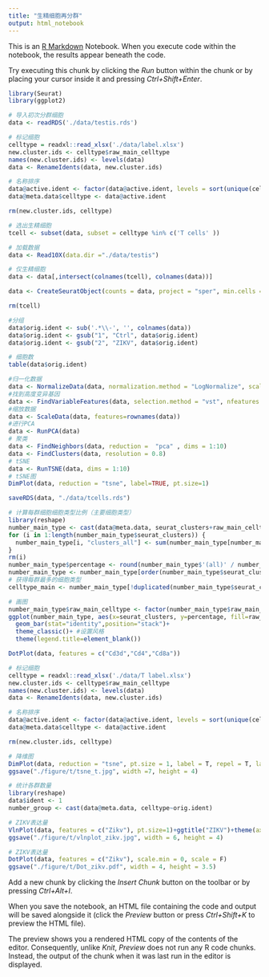 ```yaml
---
title: "生精细胞再分群"
output: html_notebook
---
```


This is an [R Markdown](http://rmarkdown.rstudio.com) Notebook. When you execute code within the notebook, the results appear beneath the code. 

Try executing this chunk by clicking the *Run* button within the chunk or by placing your cursor inside it and pressing *Ctrl+Shift+Enter*. 

```r
library(Seurat)
library(ggplot2)
```


```r
# 导入初次分群细胞
data <- readRDS('./data/testis.rds')

# 标记细胞
celltype = readxl::read_xlsx('./data/label.xlsx')
new.cluster.ids <- celltype$raw_main_celltype
names(new.cluster.ids) <- levels(data)
data <- RenameIdents(data, new.cluster.ids)

# 名称排序
data@active.ident <- factor(data@active.ident, levels = sort(unique(celltype$raw_main_celltype)))
data@meta.data$celltype <- data@active.ident

rm(new.cluster.ids, celltype)
```

```r
# 选出生精细胞
tcell <- subset(data, subset = celltype %in% c('T cells' ))
```

```r
# 加载数据
data <- Read10X(data.dir ="./data/testis") 

# 仅生精细胞
data <- data[,intersect(colnames(tcell), colnames(data))]

data <- CreateSeuratObject(counts = data, project = "sper", min.cells = 1)

rm(tcell)
```

```r
#分组
data$orig.ident <- sub('.*\\-', '', colnames(data))
data$orig.ident <- gsub("1", "Ctrl", data$orig.ident)
data$orig.ident <- gsub("2", "ZIKV", data$orig.ident)

# 细胞数
table(data$orig.ident)
```

```r
#归一化数据
data <- NormalizeData(data, normalization.method = "LogNormalize", scale.factor = 10000)
#找到高度变异基因
data <- FindVariableFeatures(data, selection.method = "vst", nfeatures = 2000)
#缩放数据
data <- ScaleData(data, features=rownames(data))
#进行PCA
data <- RunPCA(data)
# 聚类
data <- FindNeighbors(data, reduction =  "pca" , dims = 1:10)
data <- FindClusters(data, resolution = 0.8)
# tSNE
data <- RunTSNE(data, dims = 1:10)
# tSNE图
DimPlot(data, reduction = "tsne", label=TRUE, pt.size=1)
```
```r
saveRDS(data, "./data/tcells.rds")
```
```r
# 计算每群细胞细胞类型比例（主要细胞类型）
library(reshape)
number_main_type <- cast(data@meta.data, seurat_clusters+raw_main_celltype ~ ., value = 'orig.ident') 
for (i in 1:length(number_main_type$seurat_clusters)) {
  number_main_type[i, "clusters_all"] <- sum(number_main_type[number_main_type$seurat_clusters==number_main_type[i, "seurat_clusters"], "(all)"])
}
rm(i)
number_main_type$percentage <- round(number_main_type$'(all)' / number_main_type$clusters_all *100, 2)
number_main_type <- number_main_type[order(number_main_type$seurat_clusters, -number_main_type$percentage),]
# 获得每群最多的细胞类型
celltype_main <- number_main_type[!duplicated(number_main_type$seurat_clusters),c("seurat_clusters", "raw_main_celltype", "percentage")]

# 画图
number_main_type$raw_main_celltype <- factor(number_main_type$raw_main_celltype, levels = unique(number_main_type$raw_main_celltype))
ggplot(number_main_type, aes(x=seurat_clusters, y=percentage, fill=raw_main_celltype))+
  geom_bar(stat="identity",position="stack")+
  theme_classic()+ #设置风格
  theme(legend.title=element_blank())
```

```r
DotPlot(data, features = c("Cd3d","Cd4","Cd8a"))
```


```r
# 标记细胞
celltype = readxl::read_xlsx('./data/T label.xlsx')
new.cluster.ids <- celltype$raw_main_celltype
names(new.cluster.ids) <- levels(data)
data <- RenameIdents(data, new.cluster.ids)

# 名称排序
data@active.ident <- factor(data@active.ident, levels = sort(unique(celltype$raw_main_celltype)))
data@meta.data$celltype <- data@active.ident

rm(new.cluster.ids, celltype)
```


```r
# 降维图
DimPlot(data, reduction = "tsne", pt.size = 1, label = T, repel = T, label.size = 6, split.by = "orig.ident")+ggtitle("")
ggsave("./figure/t/tsne_t.jpg", width =7, height = 4)
```

```r
# 统计各群数量
library(reshape)
data$ident <- 1
number_group <- cast(data@meta.data, celltype~orig.ident) 
```

```r
# ZIKV表达量
VlnPlot(data, features = c("Zikv"), pt.size=1)+ggtitle("ZIKV")+theme(axis.text.x = element_text(angle = 0, hjust = 0.5))
ggsave("./figure/t/vlnplot_zikv.jpg", width = 6, height = 4)
```

```r
# ZIKV表达量
DotPlot(data, features = c("Zikv"), scale.min = 0, scale = F)
ggsave("./figure/t/Dot_zikv.pdf", width = 4, height = 3.5)
```

Add a new chunk by clicking the *Insert Chunk* button on the toolbar or by pressing *Ctrl+Alt+I*.

When you save the notebook, an HTML file containing the code and output will be saved alongside it (click the *Preview* button or press *Ctrl+Shift+K* to preview the HTML file).

The preview shows you a rendered HTML copy of the contents of the editor. Consequently, unlike *Knit*, *Preview* does not run any R code chunks. Instead, the output of the chunk when it was last run in the editor is displayed.
